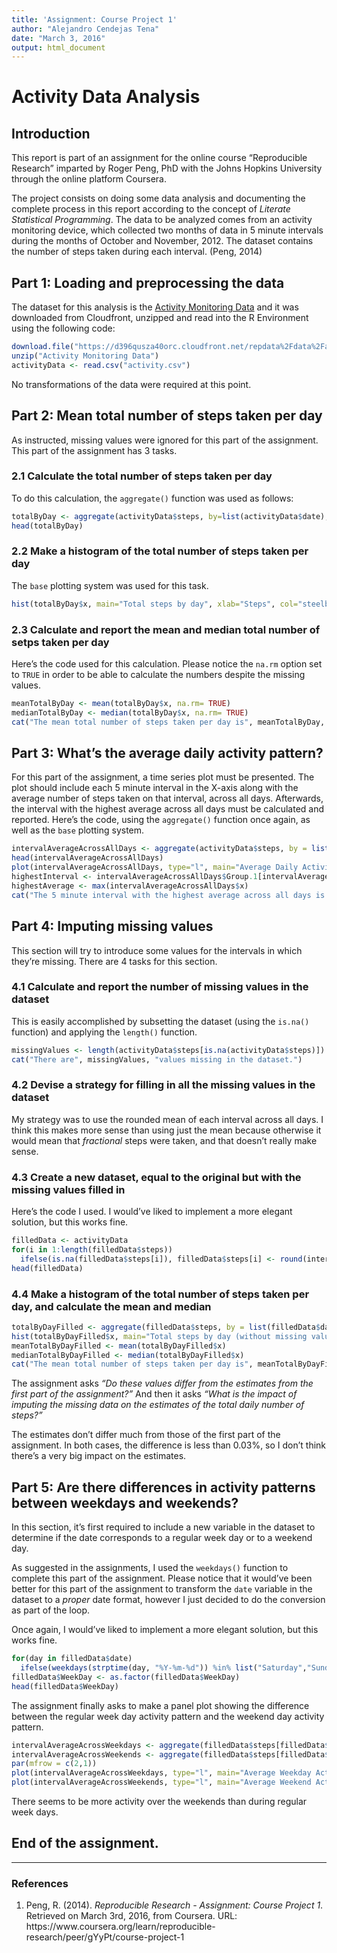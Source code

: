 ```yaml
---
title: 'Assignment: Course Project 1'
author: "Alejandro Cendejas Tena"
date: "March 3, 2016"
output: html_document
---
```



Activity Data Analysis
===========



## Introduction

This report is part of an assignment for the online course "Reproducible Research" imparted by Roger Peng, PhD with the Johns Hopkins University through the online platform Coursera.

The project consists on doing some data analysis and documenting the complete process in this report according to the concept of _Literate Statistical Programming_. The data to be analyzed comes from an activity monitoring device, which collected two months of data in 5 minute intervals during the months of October and November, 2012. The dataset contains the number of steps taken during each interval. (Peng, 2014)


## Part 1: Loading and preprocessing the data

The dataset for this analysis is the [Activity Monitoring Data](https://d396qusza40orc.cloudfront.net/repdata%2Fdata%2Factivity.zip) and it was downloaded from Cloudfront, unzipped and read into the R Environment using the following code:

```r
download.file("https://d396qusza40orc.cloudfront.net/repdata%2Fdata%2Factivity.zip","Activity Monitoring Data")
unzip("Activity Monitoring Data")
activityData <- read.csv("activity.csv")
```

No transformations of the data were required at this point.


## Part 2: Mean total number of steps taken per day

As instructed, missing values were ignored for this part of the assignment. This part of the assignment has 3 tasks.

### 2.1 Calculate the total number of steps taken per day

To do this calculation, the `aggregate()` function was used as follows:

```r
totalByDay <- aggregate(activityData$steps, by=list(activityData$date), FUN=sum)
head(totalByDay)
```

### 2.2 Make a histogram of the total number of steps taken per day

The `base` plotting system was used for this task.

```r
hist(totalByDay$x, main="Total steps by day", xlab="Steps", col="steelblue")
```

### 2.3 Calculate and report the mean and median total number of setps taken per day

Here's the code used for this calculation. Please notice the `na.rm` option set to `TRUE` in order to be able to calculate the numbers despite the missing values.

```r
meanTotalByDay <- mean(totalByDay$x, na.rm= TRUE)
medianTotalByDay <- median(totalByDay$x, na.rm= TRUE)
cat("The mean total number of steps taken per day is", meanTotalByDay, "steps, and the median total number of steps taken per day is", medianTotalByDay, "steps.")
```


## Part 3: What's the average daily activity pattern?

For this part of the assignment, a time series plot must be presented. The plot should include each 5 minute interval in the X-axis along with the average number of steps taken on that interval, across all days. Afterwards, the interval with the highest average across all days must be calculated and reported. Here's the code, using the `aggregate()` function once again, as well as the `base` plotting system.

```r
intervalAverageAcrossAllDays <- aggregate(activityData$steps, by = list(activityData$interval), FUN = mean, na.rm= TRUE)
head(intervalAverageAcrossAllDays)
plot(intervalAverageAcrossAllDays, type="l", main="Average Daily Activity Pattern", xlab= "Interval", ylab= "Average of steps", col= "steelblue")
highestInterval <- intervalAverageAcrossAllDays$Group.1[intervalAverageAcrossAllDays$x == max(intervalAverageAcrossAllDays$x)]
highestAverage <- max(intervalAverageAcrossAllDays$x)
cat("The 5 minute interval with the highest average across all days is the", highestInterval, "interval, with", highestAverage, "steps.")
```


## Part 4: Imputing missing values

This section will try to introduce some values for the intervals in which they're missing. There are 4 tasks for this section.

### 4.1 Calculate and report the number of missing values in the dataset

This is easily accomplished by subsetting the dataset (using the `is.na()` function) and applying the `length()` function.

```r
missingValues <- length(activityData$steps[is.na(activityData$steps)])
cat("There are", missingValues, "values missing in the dataset.")
```

### 4.2 Devise a strategy for filling in all the missing values in the dataset

My strategy was to use the rounded mean of each interval across all days. I think this makes more sense than using just the mean because otherwise it would mean that _fractional_ steps were taken, and that doesn't really make sense.

### 4.3 Create a new dataset, equal to the original but with the missing values filled in

Here's the code I used. I would've liked to implement a more elegant solution, but this works fine.

```r
filledData <- activityData
for(i in 1:length(filledData$steps))
  ifelse(is.na(filledData$steps[i]), filledData$steps[i] <- round(intervalAverageAcrossAllDays$x[intervalAverageAcrossAllDays$Group.1 == filledData$interval[i]]),next)
head(filledData)
```


### 4.4 Make a histogram of the total number of steps taken per day, and calculate the mean and median

```r
totalByDayFilled <- aggregate(filledData$steps, by = list(filledData$date), FUN= sum)
hist(totalByDayFilled$x, main="Total steps by day (without missing values)", xlab="Steps", col="coral")
meanTotalByDayFilled <- mean(totalByDayFilled$x)
medianTotalByDayFilled <- median(totalByDayFilled$x)
cat("The mean total number of steps taken per day is", meanTotalByDayFilled, "steps. The median is", medianTotalByDayFilled, "steps.")
```

The assignment asks _"Do these values differ from the estimates from the first part of the assignment?"_ And then it asks _"What is the impact of imputing the missing data on the estimates of the total daily number of steps?"_

The estimates don't differ much from those of the first part of the assignment. In both cases, the difference is less than 0.03%, so I don't think there's a very big impact on the estimates.

## Part 5: Are there differences in activity patterns between weekdays and weekends?

In this section, it's first required to include a new variable in the dataset to determine if the date corresponds to a regular week day or to a weekend day.

As suggested in the assignments, I used the `weekdays()` function to complete this part of the assignment. Please notice that it would've been better for this part of the assignment to transform the `date` variable in the dataset to a _proper_ date format, however I just decided to do the conversion as part of the loop.

Once again, I would've liked to implement a more elegant solution, but this works fine.

```r
for(day in filledData$date)
  ifelse(weekdays(strptime(day, "%Y-%m-%d")) %in% list("Saturday","Sunday"), filledData$WeekDay[filledData$date == day]<-"weekend", filledData$WeekDay[filledData$date == day]<-"weekday")
filledData$WeekDay <- as.factor(filledData$WeekDay)
head(filledData$WeekDay)
```

The assignment finally asks to make a panel plot showing the difference between the regular week day activity pattern and the weekend day activity pattern.

```r
intervalAverageAcrossWeekdays <- aggregate(filledData$steps[filledData$WeekDay == "weekday"], by = list(filledData$interval[filledData$WeekDay == "weekday"]), FUN = mean)
intervalAverageAcrossWeekends <- aggregate(filledData$steps[filledData$WeekDay == "weekend"], by = list(filledData$interval[filledData$WeekDay == "weekend"]), FUN = mean)
par(mfrow = c(2,1))
plot(intervalAverageAcrossWeekdays, type="l", main="Average Weekday Activity Pattern", xlab= "Interval", ylab= "Average of steps", col= "steelblue")
plot(intervalAverageAcrossWeekends, type="l", main="Average Weekend Activity Pattern", xlab= "Interval", ylab= "Average of steps", col= "steelblue")
```

There seems to be more activity over the weekends than during regular week days.

## End of the assignment.

***
### References

(1) Peng, R. (2014). _Reproducible Research - Assignment: Course Project 1_. Retrieved on March 3rd, 2016, from Coursera. URL: https://www.coursera.org/learn/reproducible-research/peer/gYyPt/course-project-1